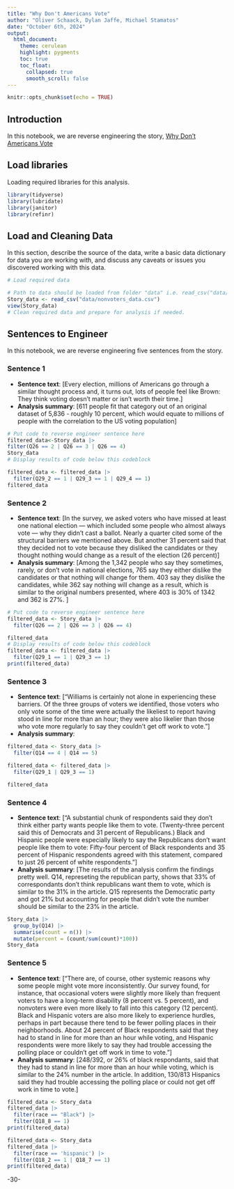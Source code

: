 ```yaml
---
title: "Why Don't Americans Vote"
author: "Oliver Schaack, Dylan Jaffe, Michael Stamatos"
date: "October 6th, 2024"
output:
  html_document:
    theme: cerulean
    highlight: pygments
    toc: true
    toc_float:
      collapsed: true
      smooth_scroll: false
---
```


```r
knitr::opts_chunk$set(echo = TRUE)
```

## Introduction 

In this notebook, we are reverse engineering the story, [Why Don't Americans Vote](https://projects.fivethirtyeight.com/non-voters-poll-2020-election/)

## Load libraries

Loading required libraries for this analysis.

```r
library(tidyverse)
library(lubridate)
library(janitor)
library(refinr)
```

## Load and Cleaning Data

In this section, describe the source of the data, write a basic data dictionary for data you are working with, and discuss any caveats or issues you discovered working with this data. 

```r
# Load required data

# Path to data should be loaded from folder "data" i.e. read_csv("data/name_of_data.csv")
Story_data <- read_csv("data/nonvoters_data.csv")
view(Story_data)
# Clean required data and prepare for analysis if needed. 


```

## Sentences to Engineer
In this notebook, we are reverse engineering five sentences from the story.

### Sentence 1

* **Sentence text**: [Every election, millions of Americans go through a similar thought process and, it turns out, lots of people feel like Brown: They think voting doesn’t matter or isn’t worth their time.]
* **Analysis summary**: [611 people fit that category out of an original dataset of 5,836 - roughly 10 percent, which would equate to millions of people with the correlation to the US voting population]

```r
# Put code to reverse engineer sentence here
filtered_data<-Story_data |>
filter(Q26 == 2 | Q26 == 3 | Q26 == 4)
Story_data
# Display results of code below this codeblock

```
```r
filtered_data <- filtered_data |>
  filter(Q29_2 == 1 | Q29_3 == 1 | Q29_4 == 1)
filtered_data
```

### Sentence 2

* **Sentence text**: [In the survey, we asked voters who have missed at least one national election — which included some people who almost always vote — why they didn’t cast a ballot. Nearly a quarter cited some of the structural barriers we mentioned above. But another 31 percent said that they decided not to vote because they disliked the candidates or they thought nothing would change as a result of the election (26 percent)]
* **Analysis summary**: [Among the 1,342 people who say they sometimes, rarely, or don't vote in national elections, 765 say they either dislike the candidates or that nothing will change for them. 403 say they dislike the candidates, while 362 say nothing will change as a result, which is similar to the original numbers presented, where 403 is 30% of 1342 and 362 is 27%. ]

```r
# Put code to reverse engineer sentence here
filtered_data <- Story_data |>
  filter(Q26 == 2 | Q26 == 3 | Q26 == 4)

filtered_data
# Display results of code below this codeblock
filtered_data <- filtered_data |>
  filter(Q29_1 == 1 | Q29_3 == 1)
print(filtered_data)
```

### Sentence 3

* **Sentence text**: [“Williams is certainly not alone in experiencing these barriers. Of the three groups of voters we identified, those voters who only vote some of the time were actually the likeliest to report having stood in line for more than an hour; they were also likelier than those who vote more regularly to say they couldn’t get off work to vote.”]
* **Analysis summary**: 

```r
filtered_data <- Story_data |>
  filter(Q14 == 4 | Q14 == 5)

filtered_data <- filtered_data |>
  filter(Q29_1 | Q29_3 == 1)

filtered_data
```

### Sentence 4

* **Sentence text**: ["A substantial chunk of respondents said they don’t think either party wants people like them to vote. (Twenty-three percent said this of Democrats and 31 percent of Republicans.) Black and Hispanic people were especially likely to say the Republicans don’t want people like them to vote: Fifty-four percent of Black respondents and 35 percent of Hispanic respondents agreed with this statement, compared to just 26 percent of white respondents."]
* **Analysis summary**: [The results of the analysis confirm the findings pretty well. Q14, represeting the republican party, shows that 33% of correspondants don't think republicans want them to vote, which is similar to the 31% in the article. Q15 represents the Democratic party and got 21% but accounting for people that didn't vote the number should be similar to the 23% in the article.

```r
Story_data |>
  group_by(Q14) |>
  summarise(count = n()) |>
  mutate(percent = (count/sum(count)*100))
Story_data
```

### Sentence 5

* **Sentence text**: ["There are, of course, other systemic reasons why some people might vote more inconsistently. Our survey found, for instance, that occasional voters were slightly more likely than frequent voters to have a long-term disability (8 percent vs. 5 percent), and nonvoters were even more likely to fall into this category (12 percent). Black and Hispanic voters are also more likely to experience hurdles, perhaps in part because there tend to be fewer polling places in their neighborhoods. About 24 percent of Black respondents said that they had to stand in line for more than an hour while voting, and Hispanic respondents were more likely to say they had trouble accessing the polling place or couldn’t get off work in time to vote.”]
* **Analysis summary**: [248/392, or 26% of black respondants, said that they had to stand in line for more than an hour while voting, which is similar to the 24% number in the article. In addition, 130/813 Hispanics said they had trouble accessing the polling place or could not get off work in time to vote.]

```r
filtered_data <- Story_data
filtered_data |>
  filter(race == "Black") |>
  filter(Q18_8 == 1) 
print(filtered_data)

filtered_data <- Story_data
filtered_data |>
  filter(race == 'hispanic') |>
  filter(Q18_2 == 1 | Q18_7 == 1)
print(filtered_data)
```

-30-